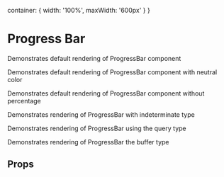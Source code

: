 

<Meta title="UI Feedback/Progress Bar" component={ProgressBar}/>

  container: {
    width: '100%',
    maxWidth: '600px'
  }
}

# Progress Bar

Demonstrates default rendering of ProgressBar component

<Preview>
  <Story name="default">
    <div style={styles.container}>
      <ProgressBar
          showPercentage
          percentComplete={45}
        />
    </div>
  </Story>
</Preview>

Demonstrates default rendering of ProgressBar component with neutral color

<Preview>
  <Story name="neutral">
    <div style={styles.container}>
      <ProgressBar
          color="neutral"
          showPercentage
          percentComplete={45}
        />
    </div>
  </Story>
</Preview>

Demonstrates default rendering of ProgressBar component without percentage

<Preview>
  <Story name="without text percentage">
    <div style={styles.container}>
      <ProgressBar
          color="primary"
          percentComplete={45}
        />
    </div>
  </Story>
</Preview>

Demonstrates rendering of ProgressBar with indeterminate type

<Preview>
  <Story name="indeterminate type">
    <div style={styles.container}>
      <ProgressBar progressBarType="indeterminate" />
    </div>
  </Story>
</Preview>

Demonstrates rendering of ProgressBar using the query type

<Preview>
  <Story name="query type">
    <div style={styles.container}>
      <ProgressBar progressBarType="query" />
    </div>
  </Story>
</Preview>

Demonstrates rendering of ProgressBar the buffer type

<Preview>
  <Story name="buffer type">
    <div style={styles.container}>
      <ProgressBar 
        progressBarType="buffer" 
        showPercentage
        percentComplete={45}
        buffer={60}
      />
    </div>
  </Story>
</Preview>

## Props

<ArgsTable of={ProgressBar} />
